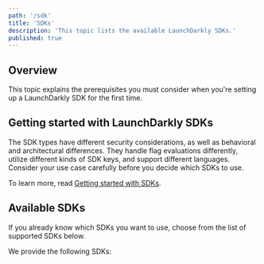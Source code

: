 ```yaml
---
path: '/sdk'
title: 'SDKs'
description: 'This topic lists the available LaunchDarkly SDKs.'
published: true
---
```


## Overview

This topic explains the prerequisites you must consider when you're setting up a LaunchDarkly SDK for the first time.

## Getting started with LaunchDarkly SDKs

The SDK types have different security considerations, as well as behavioral and architectural differences. They handle flag evaluations differently, utilize different kinds of SDK keys, and support different languages. Consider your use case carefully before you decide which SDKs to use.

To learn more, read [Getting started with SDKs](/sdk/concepts/getting-started).

## Available SDKs

If you already know which SDKs you want to use, choose from the list of supported SDKs below.

We provide the following SDKs:

<AllSdks />
